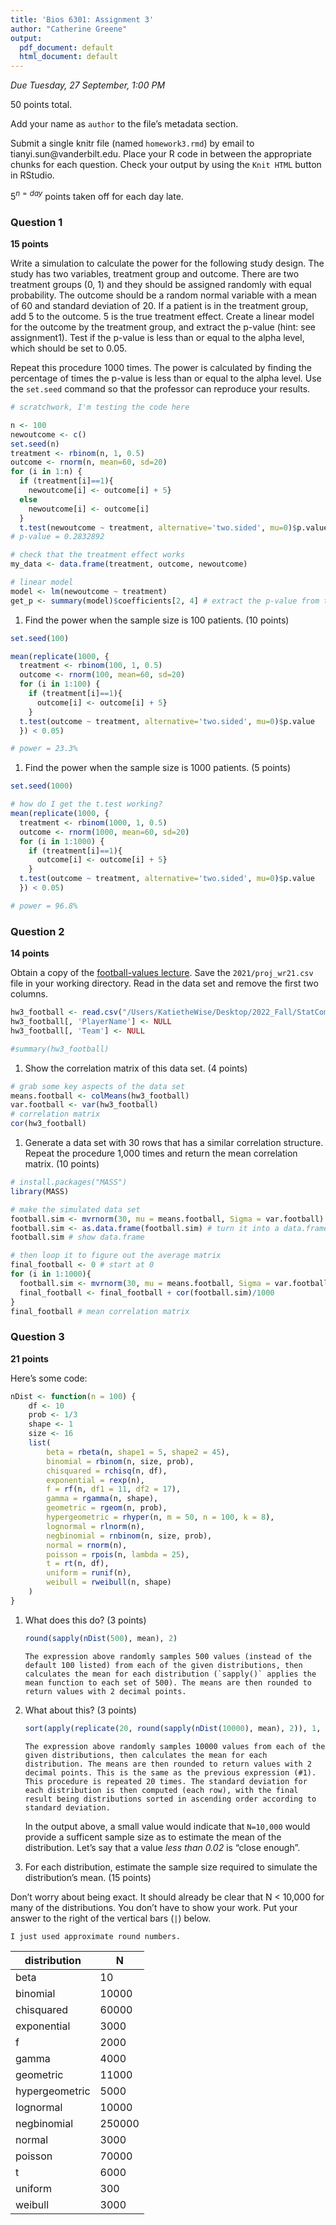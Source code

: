 ```yaml
---
title: 'Bios 6301: Assignment 3'
author: "Catherine Greene"
output:
  pdf_document: default
  html_document: default
---
```


*Due Tuesday, 27 September, 1:00 PM*

50 points total.

Add your name as `author` to the file's metadata section.

Submit a single knitr file (named `homework3.rmd`) by email to tianyi.sun@vanderbilt.edu.
Place your R code in between the appropriate chunks for each question.
Check your output by using the `Knit HTML` button in RStudio.

$5^{n=day}$ points taken off for each day late.

### Question 1 ###

**15 points**

Write a simulation to calculate the power for the following study
design.  The study has two variables, treatment group and outcome.
There are two treatment groups (0, 1) and they should be assigned
randomly with equal probability.  The outcome should be a random normal
variable with a mean of 60 and standard deviation of 20.  If a patient
is in the treatment group, add 5 to the outcome.  5 is the true
treatment effect.  Create a linear model for the outcome by the
treatment group, and extract the p-value (hint: see assignment1).
Test if the p-value is less than or equal to the alpha level, which
should be set to 0.05.

Repeat this procedure 1000 times. The power is calculated by finding
the percentage of times the p-value is less than or equal to the alpha
level.  Use the `set.seed` command so that the professor can reproduce
your results.

```r
# scratchwork, I'm testing the code here

n <- 100 
newoutcome <- c()
set.seed(n)
treatment <- rbinom(n, 1, 0.5)
outcome <- rnorm(n, mean=60, sd=20)
for (i in 1:n) {
  if (treatment[i]==1){
    newoutcome[i] <- outcome[i] + 5}
  else
    newoutcome[i] <- outcome[i]
  }
  t.test(newoutcome ~ treatment, alternative='two.sided', mu=0)$p.value
# p-value = 0.2832892

# check that the treatment effect works
my_data <- data.frame(treatment, outcome, newoutcome)

# linear model
model <- lm(newoutcome ~ treatment)
get_p <- summary(model)$coefficients[2, 4] # extract the p-value from the linear model

```

1. Find the power when the sample size is 100 patients. (10 points)

```r
set.seed(100)

mean(replicate(1000, {
  treatment <- rbinom(100, 1, 0.5)
  outcome <- rnorm(100, mean=60, sd=20)
  for (i in 1:100) {
    if (treatment[i]==1){
      outcome[i] <- outcome[i] + 5}
    }
  t.test(outcome ~ treatment, alternative='two.sided', mu=0)$p.value
  }) < 0.05)

# power = 23.3%

```

1. Find the power when the sample size is 1000 patients. (5 points)

```r

set.seed(1000)

# how do I get the t.test working?
mean(replicate(1000, {
  treatment <- rbinom(1000, 1, 0.5)
  outcome <- rnorm(1000, mean=60, sd=20)
  for (i in 1:1000) {
    if (treatment[i]==1){
      outcome[i] <- outcome[i] + 5}
    }
  t.test(outcome ~ treatment, alternative='two.sided', mu=0)$p.value
  }) < 0.05)

# power = 96.8%
```

### Question 2 ###

**14 points**

Obtain a copy of the [football-values lecture](https://github.com/couthcommander/football-values).
Save the `2021/proj_wr21.csv` file in your working directory.  Read
in the data set and remove the first two columns.

```r
hw3_football <- read.csv("/Users/KatietheWise/Desktop/2022_Fall/StatComp/Homework/proj_wr21.csv")
hw3_football[, 'PlayerName'] <- NULL
hw3_football[, 'Team'] <- NULL

#summary(hw3_football)
```

1. Show the correlation matrix of this data set. (4 points)
```r
# grab some key aspects of the data set
means.football <- colMeans(hw3_football)
var.football <- var(hw3_football)
# correlation matrix
cor(hw3_football)

```

1. Generate a data set with 30 rows that has a similar correlation
structure.  Repeat the procedure 1,000 times and return the mean
correlation matrix. (10 points)

```r
# install.packages("MASS")
library(MASS)

# make the simulated data set
football.sim <- mvrnorm(30, mu = means.football, Sigma = var.football) # simulate from a multivariate normal distribution
football.sim <- as.data.frame(football.sim) # turn it into a data.frame
football.sim # show data.frame

# then loop it to figure out the average matrix
final_football <- 0 # start at 0
for (i in 1:1000){
  football.sim <- mvrnorm(30, mu = means.football, Sigma = var.football) # same as above
  final_football <- final_football + cor(football.sim)/1000
}
final_football # mean correlation matrix
```

### Question 3 ###

**21 points**

Here's some code:

```r
nDist <- function(n = 100) {
    df <- 10
    prob <- 1/3
    shape <- 1
    size <- 16
    list(
        beta = rbeta(n, shape1 = 5, shape2 = 45),
        binomial = rbinom(n, size, prob),
        chisquared = rchisq(n, df),
        exponential = rexp(n),
        f = rf(n, df1 = 11, df2 = 17),
        gamma = rgamma(n, shape),
        geometric = rgeom(n, prob),
        hypergeometric = rhyper(n, m = 50, n = 100, k = 8),
        lognormal = rlnorm(n),
        negbinomial = rnbinom(n, size, prob),
        normal = rnorm(n),
        poisson = rpois(n, lambda = 25),
        t = rt(n, df),
        uniform = runif(n),
        weibull = rweibull(n, shape)
    )
}
```

1. What does this do? (3 points)

    ```r
    round(sapply(nDist(500), mean), 2)
    ```
    
    ```
The expression above randomly samples 500 values (instead of the default 100 listed) from each of the given distributions, then calculates the mean for each distribution (`sapply()` applies the mean function to each set of 500). The means are then rounded to return values with 2 decimal points.
    ```

2. What about this? (3 points)

    ```r
    sort(apply(replicate(20, round(sapply(nDist(10000), mean), 2)), 1, sd))
    ```
    
    ```
The expression above randomly samples 10000 values from each of the given distributions, then calculates the mean for each distribution. The means are then rounded to return values with 2 decimal points. This is the same as the previous expression (#1). This procedure is repeated 20 times. The standard deviation for each distribution is then computed (each row), with the final result being distributions sorted in ascending order according to standard deviation.

    ```

    In the output above, a small value would indicate that `N=10,000` would provide a sufficent sample size as to estimate the mean of the distribution. Let's say that a value *less than 0.02* is "close enough".

1. For each distribution, estimate the sample size required to simulate the distribution's mean. (15 points)

Don't worry about being exact. It should already be clear that N < 10,000 for many of the distributions. You don't have to show your work. Put your answer to the right of the vertical bars (`|`) below.

    I just used approximate round numbers.

distribution|N
---|---
beta|10
binomial|10000
chisquared|60000
exponential|3000
f|2000
gamma|4000
geometric|11000
hypergeometric|5000
lognormal|10000
negbinomial|250000
normal|3000
poisson|70000
t|6000
uniform|300
weibull|3000
